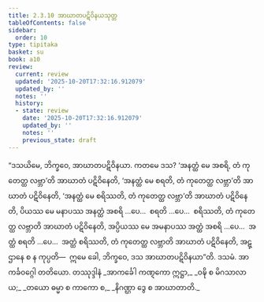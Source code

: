 ```yaml
---
title: 2.3.10 အာဃာတပဋိဝိနယသုတ္တ
tableOfContents: false
sidebar:
  order: 10
type: tipitaka
basket: su
book: a10
review:
  current: review
  updated: '2025-10-20T17:32:16.912079'
  updated_by: ''
  notes: ''
  history:
  - state: review
    date: '2025-10-20T17:32:16.912079'
    updated_by: ''
    notes: ''
    previous_state: draft
---
```



<DynamicBreadcrumb />


<ReviewStatus review={frontmatter.review} showDetails={true} />

<HypothesisAnnotation frontmatter={frontmatter} />

<Division number="80" book="a10" e="ch" v="17" p="376">

<Paragraph number="605" book="a10">
“ဒသယိမေ, ဘိက္ခဝေ, အာဃာတပဋိဝိနယာ. ကတမေ ဒသ? ‘အနတ္ထံ မေ အစရိ, တံ ကုတေတ္ထ လဗ္ဘာ’တိ အာဃာတံ ပဋိဝိနေတိ, ‘အနတ္ထံ မေ စရတိ, တံ ကုတေတ္ထ လဗ္ဘာ’တိ အာဃာတံ ပဋိဝိနေတိ, ‘အနတ္ထံ မေ စရိဿတိ, တံ ကုတေတ္ထ လဗ္ဘာ’တိ အာဃာတံ ပဋိဝိနေတိ, ပိယဿ မေ မနာပဿ အနတ္ထံ အစရိ …ပေ…  စရတိ …ပေ…  စရိဿတိ, တံ ကုတေတ္ထ လဗ္ဘာတိ အာဃာတံ ပဋိဝိနေတိ, အပ္ပိယဿ မေ အမနာပဿ အတ္ထံ အစရိ …ပေ…  အတ္ထံ စရတိ …ပေ…  အတ္ထံ စရိဿတိ, တံ ကုတေတ္ထ လဗ္ဘာတိ အာဃာတံ ပဋိဝိနေတိ, အဋ္ဌာနေ စ န ကုပ္ပတိ—  ဣမေ ခေါ, ဘိက္ခဝေ, ဒသ အာဃာတပဋိဝိနယာ”တိ.

</Paragraph>
</Division>

<Paragraph number="606" type="center" book="a10">
ဒသမံ.



</Paragraph>

<Paragraph number="607" type="center" book="a10">
အာကင်္ခဝဂ္ဂေါ တတိယော.



</Paragraph>

<Paragraph number="608" type="center" book="a10">
တဿုဒ္ဒါနံ


</Paragraph>

<Paragraph number="609" type="verses" book="a10">
_အာကင်္ခေါ ကဏ္ဋကော ဣဋ္ဌာ,_  
_ဝဍ္ဎိ စ မိဂသာလာယ;_  
_တယော ဓမ္မာ စ ကာကော စ,_  
_နိဂဏ္ဌာ ဒွေ စ အာဃာတာတိ._
</Paragraph>
